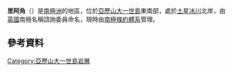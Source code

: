 {{coord|71|53|S|68|48|W|display=title}}

'''里阿角'''（{{lang-en|Rhea Corner}}）是[[南極洲|南極洲]]的地區，位於[[亞歷山大一世島|亞歷山大一世島]]東南部，處於[[土星冰川|土星冰川]]北岸，由[[英國|英國]]南極名稱諮詢委員命名，現時由[[南極條約體系|南極條約體系]]管理。

==參考資料==
{{usgs-gazetteer}}

{{DEFAULTSORT:Rhea Corner}}
[[Category:亞歷山大一世島岩層|Category:亞歷山大一世島岩層]]


{{AlexanderIsland-geo-stub}}